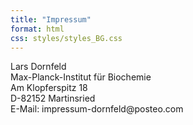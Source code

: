 ```yaml
---
title: "Impressum"
format: html
css: styles/styles_BG.css
---
```


Lars Dornfeld  
Max-Planck-Institut für Biochemie  
Am Klopferspitz 18  
D-82152 Martinsried  
E-Mail: impressum-dornfeld@posteo.com  